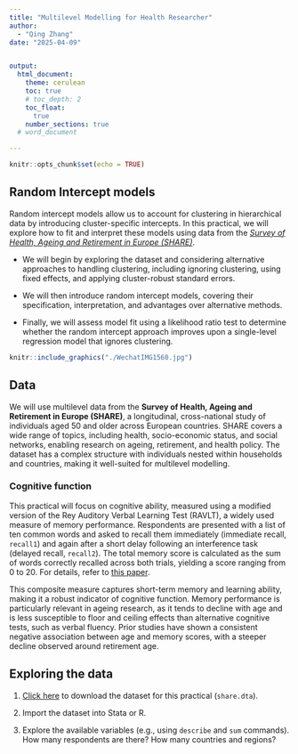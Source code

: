 ```yaml
---
title: "Multilevel Modelling for Health Researcher"
author:
  - "Qing Zhang"
date: "2025-04-09"


output: 
  html_document:
    theme: cerulean
    toc: true
    # toc_depth: 2
    toc_float:
      true
    number_sections: true
  # word_document

---
```


```r
knitr::opts_chunk$set(echo = TRUE)
```

## Random Intercept models

Random intercept models allow us to account for clustering in hierarchical data by introducing cluster-specific intercepts. In this practical, we will explore how to fit and interpret these models using data from the 
*[Survey of Health, Ageing and Retirement in Europe (SHARE)](https://share-eric.eu/)*.

 - We will begin by exploring the dataset and considering alternative approaches to handling clustering, including ignoring clustering, using fixed effects, and applying cluster-robust standard errors.

 - We will then introduce random intercept models, covering their specification, interpretation, and advantages over alternative methods.

 - Finally, we will assess model fit using a likelihood ratio test to determine whether the random intercept approach improves upon a single-level regression model that ignores clustering.


```r
knitr::include_graphics("./WechatIMG1560.jpg")
```

## Data
We will use multilevel data from the **Survey of Health, Ageing and Retirement in Europe (SHARE)**, a longitudinal, cross-national study of individuals aged 50 and older across European countries. SHARE covers a wide range of topics, including health, socio-economic status, and social networks, enabling research on ageing, retirement, and health policy. The dataset has a complex structure with individuals nested within households and countries, making it well-suited for multilevel modelling.

### Cognitive function

This practical will focus on cognitive ability, measured using a modified version of the Rey Auditory Verbal Learning Test (RAVLT), a widely used measure of memory performance. Respondents are presented with a list of ten common words and asked to recall them immediately (immediate recall, `recall1`) and again after a short delay following an interference task (delayed recall, `recall2`). The total memory score is calculated as the sum of words correctly recalled across both trials, yielding a score ranging from 0 to 20. For details, refer to [this paper](https://www.sciencedirect.com/science/article/pii/S0167629617308299).

This composite measure captures short-term memory and learning ability, making it a robust indicator of cognitive function. Memory performance is particularly relevant in ageing research, as it tends to decline with age and is less susceptible to floor and ceiling effects than alternative cognitive tests, such as verbal fluency. Prior studies have shown a consistent negative association between age and memory scores, with a steeper decline observed around retirement age.

## Exploring the data

1. [Click here](https://github.com/QingZhang990806/MLM/blob/main/share.dta) to download the dataset for this practical (`share.dta`).

2. Import the dataset into Stata or R.

3. Explore the available variables (e.g., using `describe` and `sum` commands). How many respondents are there? How many countries and regions?


